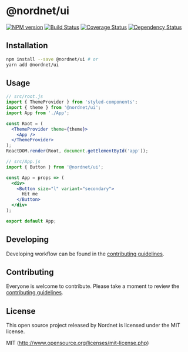 
<Meta title={name} />


# @nordnet/ui

[![NPM version][npm-image]][npm-url]
[![Build Status][travis-image]][travis-url]
[![Coverage Status][codecov-image]][codecov-url]
[![Dependency Status][depstat-image]][depstat-url]

## Installation

```bash
npm install --save @nordnet/ui # or
yarn add @nordnet/ui
```

## Usage

```jsx
// src/root.js
import { ThemeProvider } from 'styled-components';
import { theme } from '@nordnet/ui';
import App from './App';

const Root = (
  <ThemeProvider theme={theme}>
    <App />
  </ThemeProvider>
);
ReactDOM.render(Root, document.getElementById('app'));

// src/App.js
import { Button } from '@nordnet/ui';

const App = props => (
  <div>
    <Button size="l" variant="secondary">
      Hit me
    </Button>
  </div>
);

export default App;
```

## Developing

Developing workflow can be found in the [contributing guidelines](https://github.com/nordnet/ui/blob/master/CONTRIBUTING.md).

## Contributing

Everyone is welcome to contribute. Please take a moment to review the [contributing guidelines](https://github.com/nordnet/ui/blob/master/CONTRIBUTING.md).

## License

This open source project released by Nordnet is licensed under the MIT license.

MIT (http://www.opensource.org/licenses/mit-license.php)

[npm-url]: https://npmjs.org/package/@nordnet/ui
[npm-image]: https://img.shields.io/npm/v/@nordnet/ui/latest.svg
[travis-url]: https://travis-ci.com/nordnet/ui/
[travis-image]: https://img.shields.io/travis/com/nordnet/ui.svg?style=flat-square
[codecov-url]: https://codecov.io/gh/nordnet/ui
[codecov-image]: https://img.shields.io/codecov/c/github/nordnet/ui.svg?style=flat-square
[depstat-url]: https://david-dm.org/nordnet/ui
[depstat-image]: https://david-dm.org/nordnet/ui.svg?style=flat-square
